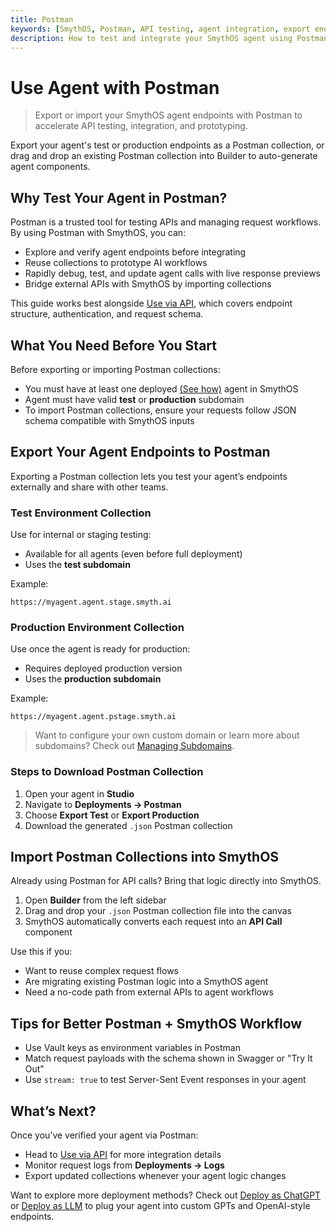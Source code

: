 ```yaml
---
title: Postman
keywords: [SmythOS, Postman, API testing, agent integration, export endpoints, import collection]
description: How to test and integrate your SmythOS agent using Postman collections.
---
```


# Use Agent with Postman

> Export or import your SmythOS agent endpoints with Postman to accelerate API testing, integration, and prototyping.

<InfoCallout title="TL;DR">  Export your agent's test or production endpoints as a Postman collection, or drag and drop an existing Postman collection into Builder to auto-generate agent components. </InfoCallout>

<Spacer size="md" /> 

## Why Test Your Agent in Postman?

Postman is a trusted tool for testing APIs and managing request workflows. By using Postman with SmythOS, you can:

- Explore and verify agent endpoints before integrating
- Reuse collections to prototype AI workflows
- Rapidly debug, test, and update agent calls with live response previews
- Bridge external APIs with SmythOS by importing collections

This guide works best alongside [Use via API](/docs/agent-deployments/deployments/deploy-as-api), which covers endpoint structure, authentication, and request schema.

<Spacer size="md" /> 

## What You Need Before You Start

Before exporting or importing Postman collections:

- You must have at least one deployed [(See how)](/docs/agent-deployments/overview) agent in SmythOS
- Agent must have valid **test** or **production** subdomain
- To import Postman collections, ensure your requests follow JSON schema compatible with SmythOS inputs

<Spacer size="md" /> 

## Export Your Agent Endpoints to Postman

Exporting a Postman collection lets you test your agent’s endpoints externally and share with other teams.

### Test Environment Collection

Use for internal or staging testing:

- Available for all agents (even before full deployment)
- Uses the **test subdomain**

Example:
```text
https://myagent.agent.stage.smyth.ai
```

### Production Environment Collection

Use once the agent is ready for production:

- Requires deployed production version
- Uses the **production subdomain**

Example:
```text
https://myagent.agent.pstage.smyth.ai
```

> Want to configure your own custom domain or learn more about subdomains? Check out [Managing Subdomains](/docs/agent-deployments/subdomains).

### Steps to Download Postman Collection

1. Open your agent in **Studio**  
2. Navigate to **Deployments → Postman**  
3. Choose **Export Test** or **Export Production**  
4. Download the generated `.json` Postman collection

<Arcade src="https://demo.arcade.software/CI0fMYdVuulWQlXdLHHo?embed&embed_mobile=tab&embed_desktop=inline&show_copy_link=true" title="Export Agent to Postman | SmythOS" />

<Spacer size="md" /> 

## Import Postman Collections into SmythOS

Already using Postman for API calls? Bring that logic directly into SmythOS.

1. Open **Builder** from the left sidebar  
2. Drag and drop your `.json` Postman collection file into the canvas  
3. SmythOS automatically converts each request into an **API Call** component

Use this if you:

- Want to reuse complex request flows
- Are migrating existing Postman logic into a SmythOS agent
- Need a no-code path from external APIs to agent workflows

<Arcade src="https://demo.arcade.software/GTrFqGZF3az6Z128wTrU?embed&embed_mobile=tab&embed_desktop=inline&show_copy_link=true" title="Import Postman Collection | SmythOS" />

<Spacer size="md" /> 

## Tips for Better Postman + SmythOS Workflow

- Use Vault keys as environment variables in Postman
- Match request payloads with the schema shown in Swagger or "Try It Out"
- Use `stream: true` to test Server-Sent Event responses in your agent

<PromptCard prompt="Drag a Postman collection into Builder to scaffold your agent from real-world API workflows." />

<Spacer size="md" /> 

## What’s Next?

Once you’ve verified your agent via Postman:

- Head to [Use via API](/docs/agent-deployments/deployments/deploy-as-api) for more integration details
- Monitor request logs from **Deployments → Logs**
- Export updated collections whenever your agent logic changes

Want to explore more deployment methods? Check out [Deploy as ChatGPT](/docs/agent-deployments/deployments/deploy-as-chatgpt) or [Deploy as LLM](/docs/agent-deployments/deployments/deploy-as-llm) to plug your agent into custom GPTs and OpenAI-style endpoints.

<Spacer size="md" /> 
